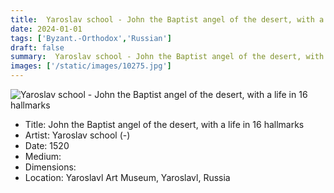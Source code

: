 ```yaml
---
title:  Yaroslav school - John the Baptist angel of the desert, with a life in 16 hallmarks
date: 2024-01-01
tags: ['Byzant.-Orthodox','Russian']
draft: false
summary:  Yaroslav school - John the Baptist angel of the desert, with a life in 16 hallmarks
images: ['/static/images/10275.jpg']
---
```


![ Yaroslav school - John the Baptist angel of the desert, with a life in 16 hallmarks](/static/images/10275.jpg)

* Title: John the Baptist angel of the desert, with a life in 16 hallmarks
* Artist:  Yaroslav school (-)
* Date: 1520
* Medium: 
* Dimensions: 
* Location: Yaroslavl Art Museum, Yaroslavl, Russia


